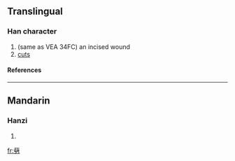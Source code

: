 ==Translingual==
===Han character===
{{Han char|rn=18|rad=刀|as=17|sn=19|four=|canj=廿十尸竹 (TJSH)}}
# (same as VEA 34FC) an incised wound
# [[cuts]]
====References====
{{Han ref|kx=0145.350|hdz=10362.150|uh=3511|ud=13585}}

----
==Mandarin==
===Hanzi===
{{cmn-hanzi|pin=[[chì]] ([[chi4]]), [[dào]] ([[dao4]]), [[qì]] ([[qi4]]), [[shuì]] ([[shui4]])|wg=ch'ih<sup>4</sup>, tao<sup>4</sup>, ch'i<sup>4</sup>, shui<sup>4</sup>}}
# {{defn|Mandarin}}

[[fr:㔑]]